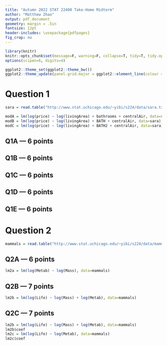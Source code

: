 ```yaml
---
title: "Autumn 2022 STAT 22400 Take-Home Midterm"
author: "Matthew Zhao"
output: pdf_document
geometry: margin = .5in
fontsize: 12pt
header-includes: \usepackage{pdfpages}
fig_crop: no
---
```


```r
library(knitr)
knitr::opts_chunk$set(message=F, warning=F, collapse=T, tidy=T, tidy.opts=list(width.cutoff = 65))
options(scipen=6, digits=4)

ggplot2::theme_set(ggplot2::theme_bw())
ggplot2::theme_update(panel.grid.major = ggplot2::element_line(colour = "grey75"))
```

# Question 1

```r
sara = read.table("http://www.stat.uchicago.edu/~yibi/s224/data/sara.txt", sep="\t", header=TRUE)
```

```r
modA = lm(log(price) ~ log(livingArea) + bathrooms + centralAir, data=sara)
modB = lm(log(price) ~ log(livingArea) + BATH + centralAir, data=sara)
modC = lm(log(price) ~ log(livingArea) + BATH2 + centralAir, data=sara)
```

## Q1A --- 6 points



## Q1B --- 6 points



## Q1C --- 6 points



## Q1D --- 6 points



## Q1E --- 6 points



# Question 2

```r
mammals = read.table("http://www.stat.uchicago.edu/~yibi/s224/data/mammalslife.txt", sep="\t", header=TRUE)
```

## Q2A --- 6 points

```r
lm2a = lm(log(Metab) ~ log(Mass), data=mammals)
```



## Q2B --- 7 points

```r
lm2b = lm(log(Life) ~ log(Mass) + log(Metab), data=mammals)
```



## Q2C --- 7 points

```r
lm2b = lm(log(Life) ~ log(Mass) + log(Metab), data=mammals)
lm2b$coef
lm2c = lm(log(Life) ~ log(Metab), data=mammals)
lm2c$coef
```

